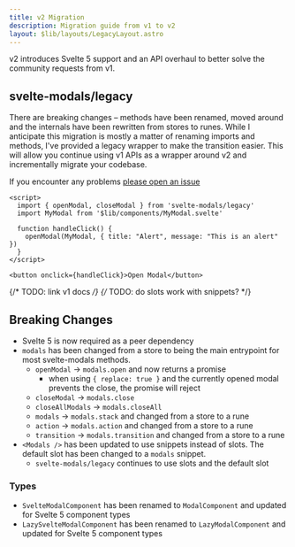```yaml
---
title: v2 Migration
description: Migration guide from v1 to v2
layout: $lib/layouts/LegacyLayout.astro
---
```


v2 introduces Svelte 5 support and an API overhaul to better solve the community requests from v1. 

## svelte-modals/legacy

There are breaking changes – methods have been renamed, moved around and the internals
have been rewritten from stores to runes. While I anticipate this migration is mostly a matter
of renaming imports and methods, I've provided a legacy wrapper to make the transition easier.
This will allow you continue using v1 APIs as a wrapper around v2 and 
incrementally migrate your codebase.

If you encounter any problems [please open an issue](https://github.com/mattjennings/svelte-modals/issues)

```svelte live 
<script>
  import { openModal, closeModal } from 'svelte-modals/legacy'  
  import MyModal from '$lib/components/MyModal.svelte'

  function handleClick() {     
    openModal(MyModal, { title: "Alert", message: "This is an alert" })
  }
</script>

<button onclick={handleClick}>Open Modal</button>
```

{/* TODO: link v1 docs */}
{/* TODO: do slots work with snippets? */}

## Breaking Changes

- Svelte 5 is now required as a peer dependency
- `modals` has been changed from a store to being the main entrypoint for most svelte-modals methods.  
  - `openModal` -> `modals.open` and now returns a promise
    - when using `{ replace: true }` and the currently opened modal prevents the close, the promise will reject
  - `closeModal` -> `modals.close`
  - `closeAllModals` -> `modals.closeAll`
  - `modals` -> `modals.stack` and changed from a store to a rune
  - `action` -> `modals.action` and changed from a store to a rune
  - `transition` -> `modals.transition` and changed from a store to a rune  
- `<Modals />` has been updated to use snippets instead of slots. The default slot has been changed to a `modals` snippet. 
  - `svelte-modals/legacy` continues to use slots and the default slot

### Types

- `SvelteModalComponent` has been renamed to `ModalComponent` and updated for Svelte 5 component types
- `LazySvelteModalComponent` has been renamed to `LazyModalComponent` and updated for Svelte 5 component types
